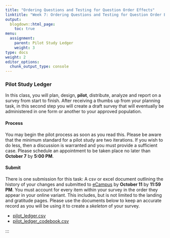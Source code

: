 ```yaml
---
title: "Ordering Questions and Testing for Question Order Effects"
linktitle: "Week 7: Ordering Questions and Testing for Question Order Effects"
output:
  blogdown::html_page:
    toc: true
menu:
  assignment:
    parent: Pilot Study Ledger
    weight: 3
type: docs
weight: 2
editor_options: 
  chunk_output_type: console
---
```


### Pilot Study Ledger
In this class, you will plan, design, **pilot**, distribute, analyze and report on a survey from start to finish. After receiving a thumbs up from your planning task, in this second step you will create a draft survey that will eventually be administered in one form or another to your approved population.

#### Process
You may begin the pilot process as soon as you read this. Please be aware that the minimum standard for a pilot study are two iterations. If you wish to do less, then a discussion is warranted and you must provide a sufficient case. Please schedule an appointment to be taken place no later than **October 7** by **5:00 PM**.

#### Submit
There is one submission for this task: A csv or excel document outlining the history of your changes and submitted to [eCampus](https://ecampus.wvu.edu/){target="_blank"} by **October 11** by **11:59 PM**. You must account for every item within your survey in the order they appear in your online variant. This includes, but is not limited to the landing and gratitude pages. Please use the documents below to keep an accurate record as you will be using it to create a *skeleton* of your survey. 

- [pilot_ledger.csv](/files/Week 7/pilot_ledger.csv)
- [pilot_ledger_codebook.csv](/files/Week 7/pilot_ledger_codebook.csv)

:::
